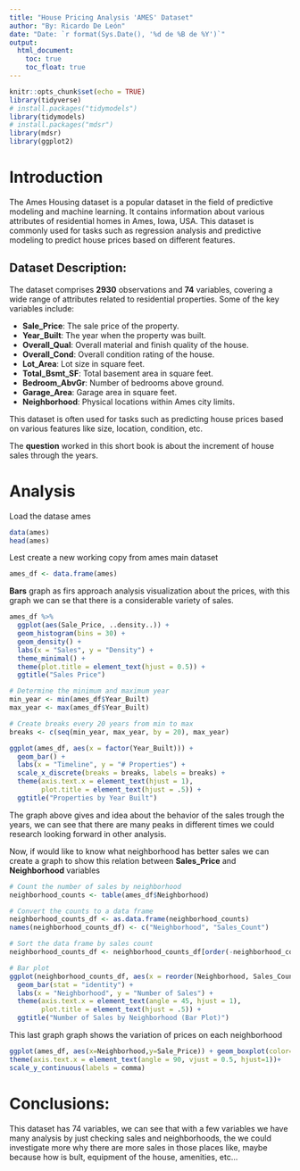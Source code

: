 ```yaml
---
title: "House Pricing Analysis 'AMES' Dataset"
author: "By: Ricardo De León"
date: "Date: `r format(Sys.Date(), '%d de %B de %Y')`"
output: 
  html_document:
    toc: true
    toc_float: true
---
```


```r
knitr::opts_chunk$set(echo = TRUE)
library(tidyverse)
# install.packages("tidymodels")
library(tidymodels)
# install.packages("mdsr")
library(mdsr)
library(ggplot2)
```
# Introduction

The Ames Housing dataset is a popular dataset in the field of predictive modeling and machine learning. It contains information about various attributes of residential homes in Ames, Iowa, USA. This dataset is commonly used for tasks such as regression analysis and predictive modeling to predict house prices based on different features.

## Dataset Description:

The dataset comprises **2930** observations and **74** variables, covering a wide range of attributes related to residential properties. Some of the key variables include:

- **Sale_Price**: The sale price of the property.
- **Year_Built**: The year when the property was built.
- **Overall_Qual**: Overall material and finish quality of the house.
- **Overall_Cond**: Overall condition rating of the house.
- **Lot_Area**: Lot size in square feet.
- **Total_Bsmt_SF**: Total basement area in square feet.
- **Bedroom_AbvGr**: Number of bedrooms above ground.
- **Garage_Area**: Garage area in square feet.
- **Neighborhood**: Physical locations within Ames city limits.

This dataset is often used for tasks such as predicting house prices based on various features like size, location, condition, etc.

The **question** worked in this short book is about the increment of house sales through the years.

# Analysis

Load the datase ames

```r
data(ames)
head(ames)
```

Lest create a new working copy from ames main dataset

```r
ames_df <- data.frame(ames)
```

**Bars** graph as firs approach analysis visualization about the prices, with this graph we can se that there is a considerable variety of sales.

```r
ames_df %>% 
  ggplot(aes(Sale_Price, ..density..)) + 
  geom_histogram(bins = 30) + 
  geom_density() + 
  labs(x = "Sales", y = "Density") +
  theme_minimal() + 
  theme(plot.title = element_text(hjust = 0.5)) +
  ggtitle("Sales Price")


```

```r
# Determine the minimum and maximum year
min_year <- min(ames_df$Year_Built)
max_year <- max(ames_df$Year_Built)

# Create breaks every 20 years from min to max
breaks <- c(seq(min_year, max_year, by = 20), max_year)

ggplot(ames_df, aes(x = factor(Year_Built))) + 
  geom_bar() +
  labs(x = "Timeline", y = "# Properties") +
  scale_x_discrete(breaks = breaks, labels = breaks) +
  theme(axis.text.x = element_text(hjust = 1),
        plot.title = element_text(hjust = .5)) +
  ggtitle("Properties by Year Built")
```

The graph above gives and idea about the behavior of the sales trough the years, we can see that there are many peaks in different times we could research looking forward in other analysis. 

Now, if would like to know what neighborhood has better sales we can create a graph to show this relation between **Sales_Price** and **Neighborhood** variables
```r
# Count the number of sales by neighborhood
neighborhood_counts <- table(ames_df$Neighborhood)

# Convert the counts to a data frame
neighborhood_counts_df <- as.data.frame(neighborhood_counts)
names(neighborhood_counts_df) <- c("Neighborhood", "Sales_Count")

# Sort the data frame by sales count
neighborhood_counts_df <- neighborhood_counts_df[order(-neighborhood_counts_df$Sales_Count),]

# Bar plot
ggplot(neighborhood_counts_df, aes(x = reorder(Neighborhood, Sales_Count), y = Sales_Count)) +
  geom_bar(stat = "identity") +
  labs(x = "Neighborhood", y = "Number of Sales") +
  theme(axis.text.x = element_text(angle = 45, hjust = 1),
        plot.title = element_text(hjust = .5)) +
  ggtitle("Number of Sales by Neighborhood (Bar Plot)")
```

This last graph graph shows the variation of prices on each neighborhood

```r
ggplot(ames_df, aes(x=Neighborhood,y=Sale_Price)) + geom_boxplot(color="black", fill="orange")+
theme(axis.text.x = element_text(angle = 90, vjust = 0.5, hjust=1))+
scale_y_continuous(labels = comma)
```

# Conclusions:

This dataset has 74 variables, we can see that with a few variables we have many analysis by just checking sales and neighborhoods, the we could investigate more why there are more sales in those places like, maybe because how is bult, equipment of the house, amenities, etc...


